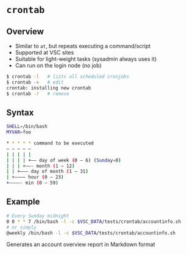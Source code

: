 # `crontab`

## Overview

- Similar to `at`, but repeats executing a command/script
- Supported at VSC sites
- Suitable for light-weight tasks (sysadmin always uses it)
- Can run on the login node (no job)

```bash
$ crontab -l   # lists all scheduled cronjobs
$ crontab -e   # edit
crontab: installing new crontab
$ crontab -r   # remove
```

## Syntax

```bash
SHELL=/bin/bash
MYVAR=foo

* * * * * command to be executed
– – – – –
| | | | |
| | | | +—– day of week (0 – 6) (Sunday=0)
| | | +——- month (1 – 12)
| | +——— day of month (1 – 31)
| +———– hour (0 – 23)
+————- min (0 – 59)
```

## Example

```bash
# Every Sunday midnight
0 0 * * 7 /bin/bash -l -c $VSC_DATA/tests/crontab/accountinfo.sh
# or simply
@weekly /bin/bash -l -c $VSC_DATA/tests/crontab/accountinfo.sh
```
Generates an account overview report in Markdown format